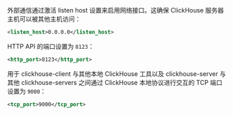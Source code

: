 外部通信通过激活 listen host 设置来启用网络接口。这确保 ClickHouse 服务器主机可以被其他主机访问：

```xml
<listen_host>0.0.0.0</listen_host>
```

HTTP API 的端口设置为 `8123`：

```xml
<http_port>8123</http_port>
```

用于 clickhouse-client 与其他本地 ClickHouse 工具以及 clickhouse-server 与其他 clickhouse-servers 之间通过 ClickHouse 本地协议进行交互的 TCP 端口设置为 `9000`：

```xml
<tcp_port>9000</tcp_port>
```
